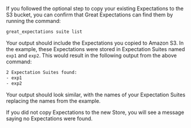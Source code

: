 <!--

---Import---
<ConfirmThatExpectationsCanBeAccessedFromAmazonSByRunningGreat_ExpectationsSuiteList />

---Header---
### 6. Confirm that Expectation Suites can be accessed from Amazon S3 by running ``great_expectations suite list``
-->

If you followed the optional step to copy your existing Expectations to the S3 bucket, you can confirm that Great Expectations can find them by running the command:
```bash title="Terminal input"
great_expectations suite list
```

Your output should include the Expectations you copied to Amazon S3.  In the example, these Expectations were stored in Expectation Suites named ``exp1`` and ``exp2``.  This would result in the following output from the above command:

```bash title="Terminal output"
2 Expectation Suites found:
- exp1
- exp2
```

Your output should look similar, with the names of your Expectation Suites replacing the names from the example.

If you did not copy Expectations to the new Store, you will see a message saying no Expectations were found.
